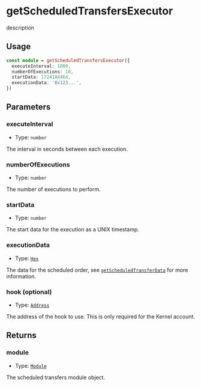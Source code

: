 # getScheduledTransfersExecutor

description

## Usage

```typescript copy
const module = getScheduledTransfersExecutor({
  executeInterval: 1000,
  numberOfExecutions: 10,
  startData: 1724184464,
  executionData: '0x123...',
})
```

## Parameters

### executeInterval

- Type: `number`

The interval in seconds between each execution.

### numberOfExecutions

- Type: `number`

The number of executions to perform.

### startData

- Type: `number`

The start data for the execution as a UNIX timestamp.

### executionData

- Type: [`Hex`](https://viem.sh/docs/glossary/types#hex)

The data for the scheduled order, see [`getScheduledTransferData`](/module-sdk/modules/scheduled-transfers/getScheduledTransferData) for more information.

### hook (optional)

- Type: [`Address`](https://viem.sh/docs/glossary/types#address)

The address of the hook to use. This is only required for the Kernel account.

## Returns

### module

- Type: [`Module`](/module-sdk/glossary/types#module)

The scheduled transfers module object.
